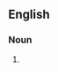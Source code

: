 {{also|New Age traveller}}
==English==

===Noun===
{{en-noun}}

# {{alternative form of|New Age traveller|lang=en}}